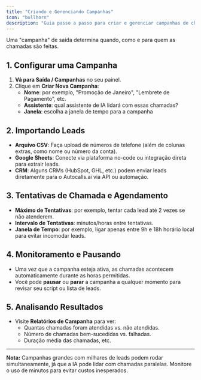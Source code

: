 ```yaml
---
title: "Criando e Gerenciando Campanhas"
icon: "bullhorn"
description: "Guia passo a passo para criar e gerenciar campanhas de chamadas de saída, incluindo importação de leads e monitoramento"
---
```


Uma "campanha" de saída determina quando, como e para quem as chamadas são feitas.

## 1. Configurar uma Campanha

1. **Vá para Saída / Campanhas** no seu painel.
2. Clique em **Criar Nova Campanha**:
   - **Nome**: por exemplo, "Promoção de Janeiro", "Lembrete de Pagamento", etc.
   - **Assistente**: qual assistente de IA lidará com essas chamadas?
   - **Janela**: escolha a janela de tempo para a campanha

## 2. Importando Leads

- **Arquivo CSV**: Faça upload de números de telefone (além de colunas extras, como nome ou número da conta).
- **Google Sheets**: Conecte via plataforma no-code ou integração direta para extrair leads.
- **CRM**: Alguns CRMs (HubSpot, GHL, etc.) podem enviar leads diretamente para o Autocalls.ai via API ou automação.

## 3. Tentativas de Chamada e Agendamento

- **Máximo de Tentativas**: por exemplo, tentar cada lead até 2 vezes se não atenderem.
- **Intervalo de Tentativas**: minutos/horas entre tentativas.
- **Janela de Tempo**: por exemplo, ligar apenas entre 9h e 18h horário local para evitar incomodar leads.

## 4. Monitoramento e Pausando

- Uma vez que a campanha esteja ativa, as chamadas acontecem automaticamente durante as horas permitidas.
- Você pode **pausar** ou **parar** a campanha a qualquer momento para revisar seu script ou lista de leads.

## 5. Analisando Resultados

- Visite **Relatórios de Campanha** para ver:
  - Quantas chamadas foram atendidas vs. não atendidas.
  - Número de chamadas bem-sucedidas vs. falhadas.
  - Duração média das chamadas, etc.

---

**Nota:** Campanhas grandes com milhares de leads podem rodar simultaneamente, já que a IA pode lidar com chamadas paralelas. Monitore o uso de minutos para evitar custos inesperados.
